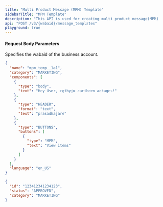 ```yaml
---
title: "Multi Product Message (MPM) Template"
sidebarTitle: "MPM Template"
description: "This API is used for creating multi product message(MPM) templates"
api: "POST /v3/{wabaid}/message_templates"
playground: true
---
```


#### Request Body Parameters

<ParamField path="wabaid" type="string" required>
  Specifies the wabaid of the business account.
</ParamField>

<CodeGroup>

```json SampleRequest.json
{
  "name": "mpm_temp__1a1",
  "category": "MARKETING",
  "components": [
    {
      "type": "body",
      "text": "Hey User, rgthyju caribeen ackages!"
    },
    {
      "type": "HEADER",
      "format": "text",
      "text": "prasadhajare"
    },
    {
      "type": "BUTTONS",
      "buttons": [
        {
          "type": "MPM",
          "text": "View items"
        }
      ]
    }
  ],
  "language": "en_US"
}
```

```json SampleResponse.json
{
  "id": "123412341234123",
  "status": "APPROVED",
  "category": "MARKETING"
}
```

</CodeGroup>
